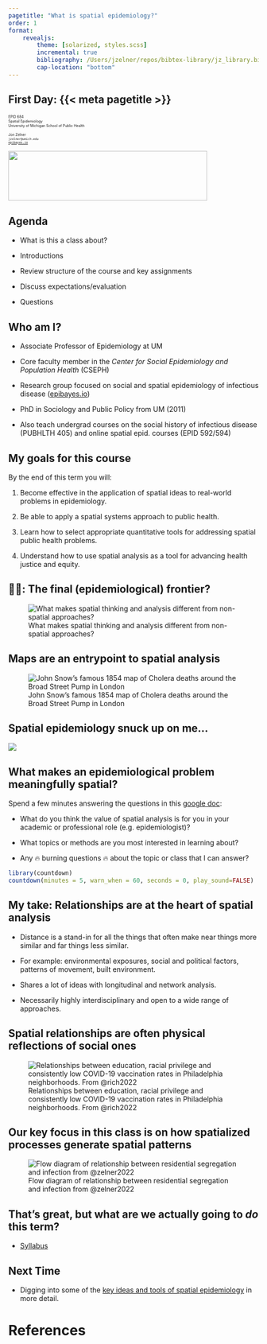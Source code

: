 ```yaml
---
pagetitle: "What is spatial epidemiology?"
order: 1
format: 
    revealjs:
        theme: [solarized, styles.scss]
        incremental: true
        bibliography: /Users/jzelner/repos/bibtex-library/jz_library.bib
        cap-location: "bottom"
---
```


## <span class="alert">First Day:</span> {{< meta pagetitle >}}

<div class="paddeddiv">
  <p style="font-size:0.5em; text-align: left;">
      EPID 684  
      Spatial Epidemiology  
      University of Michigan School of Public Health
      <br><br>
      Jon Zelner  
      `jzelner@umich.edu`  
      [`epibayes.io`](https://epibayes.io) 
    </p>
</div>

![](/images/epid_logo.png){.absolute bottom=0 right=50 width="400" height="100"}


## Agenda

- What is this a class about?

- Introductions 

- Review structure of the course and key assignments

- Discuss expectations/evaluation

- Questions

## Who am I?

- Associate Professor of Epidemiology at UM 

- Core faculty member in the *Center for Social Epidemiology and Population Health* (CSEPH)

- Research group focused on social and spatial epidemiology of infectious disease ([epibayes.io](https://epibayes.io))

- PhD in Sociology and Public Policy from UM (2011)

- Also teach undergrad courses on the social history of infectious disease (PUBHLTH 405) and online spatial epid. courses (EPID 592/594) 

## My goals for this course

By the end of this term you will:

1. Become effective in the application of spatial ideas to real-world problems in epidemiology.

2. Be able to apply a spatial systems approach to public health.

3. Learn how to select appropriate quantitative tools for addressing spatial public health problems.

4. Understand how to use spatial analysis as a tool for advancing <span class="alert">health justice</span> and <span class="alert">equity</span>.


## 👨‍🚀: The final (epidemiological) frontier?

![What makes spatial thinking and analysis different from non-spatial approaches?](/images/uss_enterprise.jpg)


## Maps are an <span class="alert">entrypoint</span> to spatial analysis 

![John Snow's famous 1854 map of Cholera deaths around the Broad Street Pump in London](/images/snow_cholera_map.jpg)


## Spatial epidemiology snuck up on me...

![](/images/lima_tb_incidence.png)


## What makes an epidemiological problem <span class="alert">meaningfully</span> spatial?

<span class="alert">Spend a few minutes answering the questions in this [google doc](https://docs.google.com/document/d/1X3EmUPFAsaaq0_DMhFrV0FDKM-RxKQjks8pMEZ0tpu4/edit?usp=sharing):</span> 

- What do you think the <span class="alert">value</span> of spatial analysis is for you in your academic or professional role (e.g. epidemiologist)?

- What topics or methods are you most interested in learning about?

- Any 🔥 burning questions 🔥 about the topic or class that I can answer? 


```r
library(countdown)
countdown(minutes = 5, warn_when = 60, seconds = 0, play_sound=FALSE)
```

## My take: <span class="alert">Relationships</span> are at the heart of spatial analysis

- <span class="alert">Distance</span> is a stand-in for all the things that often make near things more similar and far things less similar.

- For example: environmental exposures, social and political factors, patterns of movement, built environment.

- Shares a lot of ideas with longitudinal and network analysis.

- Necessarily highly <span class="alert">interdisciplinary</span> and open to a wide range of approaches.

## Spatial relationships are often physical reflections of social ones

![Relationships between education, racial privilege and consistently low COVID-19 vaccination rates in Philadelphia neighborhoods. From @rich2022](/images/rich_vaccination_segregation_philly.png)

## Our key focus in this class is on how spatialized <span class="alert">processes</span> generate spatial patterns

![Flow diagram of relationship between residential segregation and infection from @zelner2022](/images/vulnerability_racism_flow.png)


## That's great, but what are we actually going to *do* this term?

- [Syllabus](https://zelnotes.io/teaching/EPID684/Winter+2023+Syllabus)

## Next Time

- Digging into some of the [key ideas and tools of spatial epidemiology](https://publish.obsidian.md/epibayes/Courses/EPID684/modules/Module+1/Sessions/2.+Maps+and+More) in more detail.

# References

